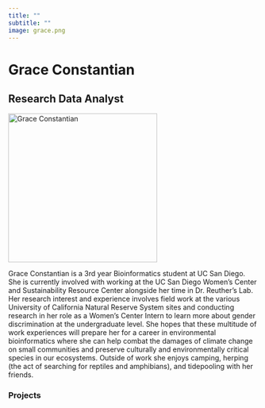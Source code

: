 ```yaml
---
title: ""
subtitle: ""
image: grace.png
---
```


# Grace Constantian

## Research Data Analyst

![](grace.png){alt="Grace Constantian" align="middle" height="300"}

Grace Constantian is a 3rd year Bioinformatics student at UC San Diego. She is currently involved with working at the UC San Diego Women's Center and Sustainability Resource Center alongside her time in Dr. Reuther's Lab. Her research interest and experience involves field work at the various University of California Natural Reserve System sites and conducting research in her role as a Women's Center Intern to learn more about gender discrimination at the undergraduate level. She hopes that these multitude of work experiences will prepare her for a career in environmental bioinformatics where she can help combat the damages of climate change on small communities and preserve culturally and environmentally critical species in our ecosystems. Outside of work she enjoys camping, herping (the act of searching for reptiles and amphibians), and tidepooling with her friends.

### Projects
